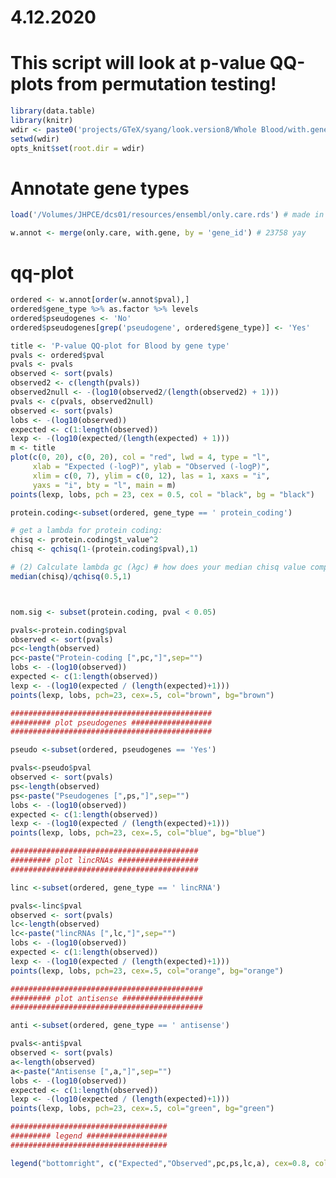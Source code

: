# 4.12.2020

# This script will look at p-value QQ-plots from permutation testing!
```r
library(data.table)
library(knitr)
wdir <- paste0('projects/GTeX/syang/look.version8/Whole Blood/with.gene.rds')
setwd(wdir)
opts_knit$set(root.dir = wdir)
```
		
# Annotate gene types
```r
load('/Volumes/JHPCE/dcs01/resources/ensembl/only.care.rds') # made in /dcs01/arking/arkinglab/resources/ensembl/try.read.R

w.annot <- merge(only.care, with.gene, by = 'gene_id') # 23758 yay
```

# qq-plot
```r
ordered <- w.annot[order(w.annot$pval),]
ordered$gene_type %>% as.factor %>% levels
ordered$pseudogenes <- 'No'
ordered$pseudogenes[grep('pseudogene', ordered$gene_type)] <- 'Yes'

title <- 'P-value QQ-plot for Blood by gene type'
pvals <- ordered$pval
pvals <- pvals
observed <- sort(pvals)
observed2 <- c(length(pvals))
observed2null <- -(log10(observed2/(length(observed2) + 1)))
pvals <- c(pvals, observed2null)
observed <- sort(pvals)
lobs <- -(log10(observed))
expected <- c(1:length(observed))
lexp <- -(log10(expected/(length(expected) + 1)))
m <- title
plot(c(0, 20), c(0, 20), col = "red", lwd = 4, type = "l",
     xlab = "Expected (-logP)", ylab = "Observed (-logP)",
     xlim = c(0, 7), ylim = c(0, 12), las = 1, xaxs = "i",
     yaxs = "i", bty = "l", main = m)
points(lexp, lobs, pch = 23, cex = 0.5, col = "black", bg = "black")

protein.coding<-subset(ordered, gene_type == ' protein_coding')

# get a lambda for protein coding:
chisq <- protein.coding$t_value^2
chisq <- qchisq(1-(protein.coding$pval),1)

# (2) Calculate lambda gc (λgc) # how does your median chisq value compare?
median(chisq)/qchisq(0.5,1)



nom.sig <- subset(protein.coding, pval < 0.05)

pvals<-protein.coding$pval
observed <- sort(pvals)
pc<-length(observed)
pc<-paste("Protein-coding [",pc,"]",sep="")
lobs <- -(log10(observed))
expected <- c(1:length(observed))
lexp <- -(log10(expected / (length(expected)+1)))
points(lexp, lobs, pch=23, cex=.5, col="brown", bg="brown")

#############################################
######### plot pseudogenes ##################
#############################################

pseudo <-subset(ordered, pseudogenes == 'Yes')

pvals<-pseudo$pval
observed <- sort(pvals)
ps<-length(observed)
ps<-paste("Pseudogenes [",ps,"]",sep="")
lobs <- -(log10(observed))
expected <- c(1:length(observed))
lexp <- -(log10(expected / (length(expected)+1)))
points(lexp, lobs, pch=23, cex=.5, col="blue", bg="blue")

##########################################
######### plot lincRNAs ##################
##########################################

linc <-subset(ordered, gene_type == ' lincRNA')

pvals<-linc$pval
observed <- sort(pvals)
lc<-length(observed)
lc<-paste("lincRNAs [",lc,"]",sep="")
lobs <- -(log10(observed))
expected <- c(1:length(observed))
lexp <- -(log10(expected / (length(expected)+1)))
points(lexp, lobs, pch=23, cex=.5, col="orange", bg="orange")

###########################################
######### plot antisense ##################
###########################################

anti <-subset(ordered, gene_type == ' antisense')

pvals<-anti$pval
observed <- sort(pvals)
a<-length(observed)
a<-paste("Antisense [",a,"]",sep="")
lobs <- -(log10(observed))
expected <- c(1:length(observed))
lexp <- -(log10(expected / (length(expected)+1)))
points(lexp, lobs, pch=23, cex=.5, col="green", bg="green")

###################################
######### legend ##################
###################################

legend("bottomright", c("Expected","Observed",pc,ps,lc,a), cex=0.8, col=c("red","black","brown","blue","orange","green"), pch=18)
```